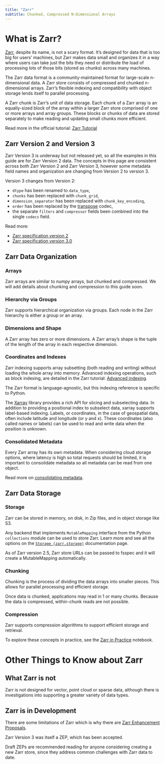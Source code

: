 ```yaml
---
title: "Zarr"
subtitle: Chunked, Compressed N-Dimensional Arrays
---
```


# What is Zarr?

[Zarr](https://zarr.dev/), despite its name, is not a scary format. It's designed for data that is too big for users' machines, but Zarr makes data small and organizes it in a way where users can take just the bits they need or distribute the load of processing lots of those bits (stored as chunks) across many machines.

The Zarr data format is a community-maintained format for large-scale n-dimensional data. A Zarr store consists of compressed and chunked n-dimensional arrays. Zarr's flexible indexing and compatibility with object storage lends itself to parallel processing.

A Zarr chunk is Zarr's unit of data storage. Each chunk of a Zarr array is an equally-sized block of the array within a larger Zarr store comprised of one or more arrays and array groups. These blocks or chunks of data are stored separately to make reading and updating small chunks more efficient.

Read more in the official tutorial: [Zarr Tutorial](https://zarr.readthedocs.io/en/stable/tutorial.html)

## Zarr Version 2 and Version 3

::: {.callout-important}
Zarr Version 3 is underway but not released yet, so all the examples in this guide are for Zarr Version 2 data. The concepts in this page are consistent across both Zarr Version 2 and Zarr Version 3, however some metadata field names and organization are changing from Version 2 to version 3. 
:::

Version 3 changes from Version 2:

* `dtype` has been renamed to `data_type`,
* `chunks` has been replaced with `chunk_grid`,
* `dimension_separator` has been replaced with `chunk_key_encoding`,
* `order` has been replaced by the [transpose](https://zarr-specs.readthedocs.io/en/latest/v3/codecs/transpose/v1.0.html#transpose-codec-v1) codec,
* the separate `filters` and `compressor` fields been combined into the single `codecs` field.

Read more:

* [Zarr specification version 2](https://zarr.readthedocs.io/en/stable/spec/v2.html)
* [Zarr specification version 3.0](https://zarr.readthedocs.io/en/stable/spec/v3.html)

## Zarr Data Organization

### Arrays

Zarr arrays are similar to numpy arrays, but chunked and compressed. We will add details about chunking and compression to this guide soon.

### Hierarchy via Groups

Zarr supports hierarchical organization via groups. Each node in the Zarr hierarchy is either a group or an array.

### Dimensions and Shape

A Zarr array has zero or more dimensions. A Zarr array's shape is the tuple of the length of the array in each respective dimension.

### Coordinates and Indexes

Zarr indexing supports array subsetting (both reading and writing) without loading the whole array into memory. Advanced indexing operations, such as block indexing, are detailed in the Zarr tutorial: [Advanced indexing](https://zarr.readthedocs.io/en/stable/tutorial.html#advanced-indexing).

::: {.callout-note}
The Zarr format is language-agnostic, but this indexing reference is specific to Python.
:::

The [Xarray](https://docs.xarray.dev/) library provides a rich API for slicing and subselecting data. In addition to providing a positional index to subselect data, xarray supports label-based indexing. Labels, or coordinates, in the case of geospatial data, often include latitude and longitude (or y and x). These coordinates (also called names or labels) can be used to read and write data when the position is unknown.

### Consolidated Metadata

Every Zarr array has its own metadata. When considering cloud storage options, where latency is high so total requests should be limited, it is important to consolidate metadata so all metadata can be read from one object.

Read more on [consolidating metadata](https://zarr.readthedocs.io/en/stable/tutorial.html#consolidating-metadata).

## Zarr Data Storage

### Storage

Zarr can be stored in memory, on disk, in Zip files, and in object storage like S3.

::: {.callout-note}
Any backend that implements `MutableMapping` interface from the Python `collections` module can be used to store Zarr. Learn more and see all the options on the [`Storage (zarr.storage)`](https://zarr.readthedocs.io/en/stable/api/storage.html) documentation page.
:::

As of Zarr version 2.5, Zarr store URLs can be passed to fsspec and it will create a MutableMapping automatically.

### Chunking

Chunking is the process of dividing the data arrays into smaller pieces. This allows for parallel processing and efficient storage.

Once data is chunked, applications may read in 1 or many chunks. Because the data is compressed, within-chunk reads are not possible.

### Compression

Zarr supports compression algorithms to support efficient storage and retrieval.

To explore these concepts in practice, see the [Zarr in Practice](./zarr-in-practice.ipynb) notebook.

# Other Things to Know about Zarr

## What Zarr is not

Zarr is not designed for vector, point cloud or sparse data, although there is investigations into supporting a greater variety of data types.

## Zarr is in Development

There are some limitations of Zarr which is why there are [Zarr Enhancement Proposals](https://zarr.dev/zeps/). 

Zarr Version 3 was itself a ZEP, which has been accepted.

Draft ZEPs are recommended reading for anyone considering creating a new Zarr store, since they address common challenges with Zarr data to date.
